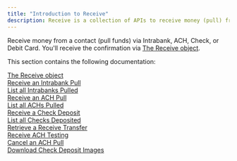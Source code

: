 ```yaml
---
title: "Introduction to Receive"
description: Receive is a collection of APIs to receive money (pull) from a contact
---
```

Receive money from a contact (pull funds) via Intrabank, ACH, Check, or Debit Card. You'll receive the confirmation via [The Receive object](https://www.solidfi.com/docs/the-receive-transfer-object).

This section contains the following documentation:

[The Receive object](https://www.solidfi.com/docs/the-receive-transfer-object)  
[Receive an Intrabank Pull](https://www.solidfi.com/docs/receive-an-intrabank-pull)  
[List all Intrabanks Pulled](https://www.solidfi.com/docs/list-all-intrabanks-pulled)  
[Receive an ACH Pull](https://www.solidfi.com/docs/receive-an-ach-pull)  
[List all ACHs Pulled](https://www.solidfi.com/docs/list-all-achs-pulled)  
[Receive a Check Deposit](https://www.solidfi.com/docs/receive-a-check-deposit)  
[List all Checks Deposited](https://www.solidfi.com/docs/list-all-checks-deposited)  
[Retrieve a Receive Transfer](https://www.solidfi.com/docs/retrieve-a-receive-transfer)  
[Receive ACH Testing](https://www.solidfi.com/docs/receive-ach-testing)  
[Cancel an ACH Pull](https://www.solidfi.com/docs/cancel-an-ach-pull)  
[Download Check Deposit Images](https://www.solidfi.com/docs/download-check-deposit-images)  